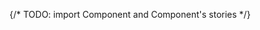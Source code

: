 
{/* TODO: import Component and Component's stories */}


<Meta of={RadioButtonStories} />

<Title />

{/* Table of Contents */}

- [Overview](#overview)
- [Props](#props)
- [Usage](#usage)
- [Variants](#variants)

## Overview

Radio buttons are intended for selecting one option among mutually exclusive choices, rather than multiple options.

<Primary />

## Props

<Controls />

## Usage

- Radio buttons are recommended to allow user to select a single item from a multiple item list. Only one radio button can be selected at the time.
- Radio button should take part of a list of radio button that include a least two choices, and include mutually exclusive option (each option must be independent from every other option in the list).
- It's best to avoid nesting radio buttons or using them to select multiple options.

## Variants

{/* TODO: Define component variants that can be used by other developers */}

<Stories />

## Guidelines

- Best practices are available [here](https://zeroheight.com/9b39bb2a0/p/62eca3-radio-button/b/914f72)

## Feedback & contact

- Help us improve this pattern by providing feedback, asking questions, and leaving any other comments [here](https://github.com/bouygues-construction/design-system-bycn/issues/new)
